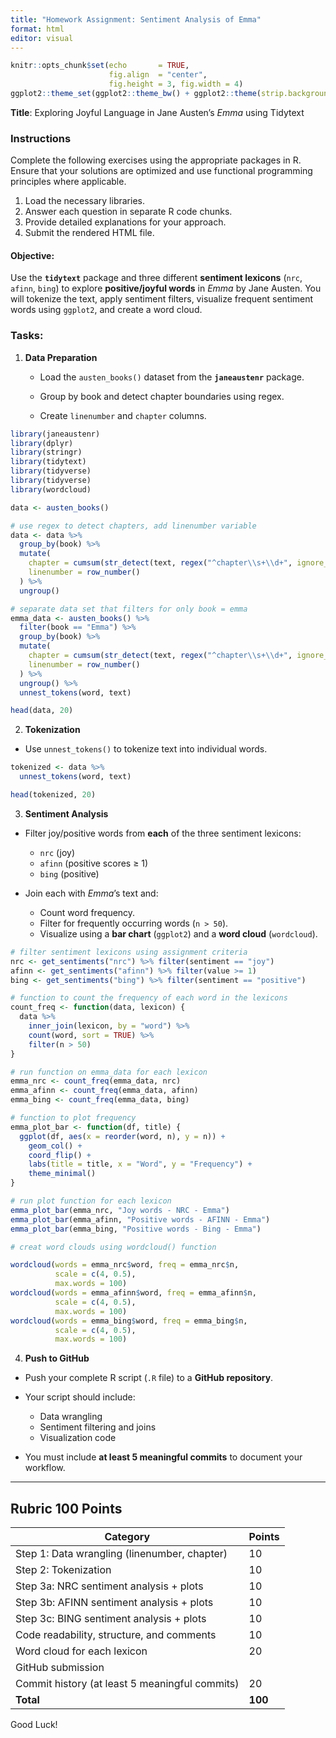 ```yaml
---
title: "Homework Assignment: Sentiment Analysis of Emma"
format: html
editor: visual
---
```


```r
knitr::opts_chunk$set(echo       = TRUE, 
                      fig.align  = "center",
                      fig.height = 3, fig.width = 4)
ggplot2::theme_set(ggplot2::theme_bw() + ggplot2::theme(strip.background = ggplot2::element_rect(fill = "white")))
```

**Title**: Exploring Joyful Language in Jane Austen’s *Emma* using Tidytext

### **Instructions**

Complete the following exercises using the appropriate packages in R. Ensure that your solutions are optimized and use functional programming principles where applicable.

1.  Load the necessary libraries.
2.  Answer each question in separate R code chunks.
3.  Provide detailed explanations for your approach.
4.  Submit the rendered HTML file.

#### **Objective**:

Use the **`tidytext`** package and three different **sentiment lexicons** (`nrc`, `afinn`, `bing`) to explore **positive/joyful words** in *Emma* by Jane Austen. You will tokenize the text, apply sentiment filters, visualize frequent sentiment words using `ggplot2`, and create a word cloud.

### **Tasks**:

1.  **Data Preparation**

    -   Load the `austen_books()` dataset from the **`janeaustenr`** package.

    -   Group by book and detect chapter boundaries using regex.

    -   Create `linenumber` and `chapter` columns.

```r

library(janeaustenr)
library(dplyr)
library(stringr)
library(tidytext)
library(tidyverse)
library(tidyverse)
library(wordcloud)

data <- austen_books()

# use regex to detect chapters, add linenumber variable
data <- data %>%
  group_by(book) %>%
  mutate(
    chapter = cumsum(str_detect(text, regex("^chapter\\s+\\d+", ignore_case = TRUE))),
    linenumber = row_number()
  ) %>%
  ungroup()

# separate data set that filters for only book = emma 
emma_data <- austen_books() %>%
  filter(book == "Emma") %>%
  group_by(book) %>%
  mutate(
    chapter = cumsum(str_detect(text, regex("^chapter\\s+\\d+", ignore_case = TRUE))),
    linenumber = row_number()
  ) %>%
  ungroup() %>%
  unnest_tokens(word, text)

head(data, 20)

```

2.  **Tokenization**

-   Use `unnest_tokens()` to tokenize text into individual words.

```r

tokenized <- data %>%
  unnest_tokens(word, text)

head(tokenized, 20)
```

3.  **Sentiment Analysis**

-   Filter joy/positive words from **each** of the three sentiment lexicons:

    -   `nrc` (joy)
    -   `afinn` (positive scores ≥ 1)
    -   `bing` (positive)

-   Join each with *Emma*'s text and:

    -   Count word frequency.
    -   Filter for frequently occurring words (`n > 50`).
    -   Visualize using a **bar chart** (`ggplot2`) and a **word cloud** (`wordcloud`).

```r

# filter sentiment lexicons using assignment criteria
nrc <- get_sentiments("nrc") %>% filter(sentiment == "joy")
afinn <- get_sentiments("afinn") %>% filter(value >= 1)
bing <- get_sentiments("bing") %>% filter(sentiment == "positive")

# function to count the frequency of each word in the lexicons
count_freq <- function(data, lexicon) {
  data %>%
    inner_join(lexicon, by = "word") %>%
    count(word, sort = TRUE) %>%
    filter(n > 50)
}

# run function on emma_data for each lexicon
emma_nrc <- count_freq(emma_data, nrc)
emma_afinn <- count_freq(emma_data, afinn)
emma_bing <- count_freq(emma_data, bing)

# function to plot frequency
emma_plot_bar <- function(df, title) {
  ggplot(df, aes(x = reorder(word, n), y = n)) +
    geom_col() +
    coord_flip() +
    labs(title = title, x = "Word", y = "Frequency") +
    theme_minimal()
}

# run plot function for each lexicon
emma_plot_bar(emma_nrc, "Joy words - NRC - Emma")
emma_plot_bar(emma_afinn, "Positive words - AFINN - Emma")
emma_plot_bar(emma_bing, "Positive words - Bing - Emma")

# creat word clouds using wordcloud() function

wordcloud(words = emma_nrc$word, freq = emma_nrc$n,
          scale = c(4, 0.5), 
          max.words = 100)
wordcloud(words = emma_afinn$word, freq = emma_afinn$n,
          scale = c(4, 0.5), 
          max.words = 100)
wordcloud(words = emma_bing$word, freq = emma_bing$n,
          scale = c(4, 0.5), 
          max.words = 100)
```

4.  **Push to GitHub**

-   Push your complete R script (`.R` file) to a **GitHub repository**.

-   Your script should include:

    -   Data wrangling
    -   Sentiment filtering and joins
    -   Visualization code

-   You must include **at least 5 meaningful commits** to document your workflow.

------------------------------------------------------------------------

## **Rubric 100 Points**

| Category                                       | Points  |
|------------------------------------------------|---------|
| Step 1: Data wrangling (linenumber, chapter)   | 10      |
| Step 2: Tokenization                           | 10      |
| Step 3a: NRC sentiment analysis + plots        | 10      |
| Step 3b: AFINN sentiment analysis + plots      | 10      |
| Step 3c: BING sentiment analysis + plots       | 10      |
| Code readability, structure, and comments      | 10      |
| Word cloud for each lexicon                    | 20      |
| GitHub submission                              |         |
| Commit history (at least 5 meaningful commits) | 20      |
| **Total**                                      | **100** |

Good Luck!
